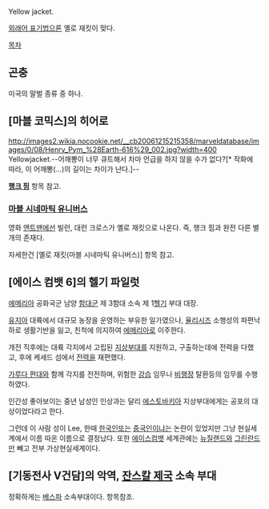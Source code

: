 Yellow jacket.

[[외래어 표기법]]으론 옐로 재킷이 맞다.

[[목차]]

== 곤충 ==
미국의 말벌 종류 중 하나.

== [마블 코믹스]의 히어로 ==
http://images2.wikia.nocookie.net/__cb20061215215358/marveldatabase/images/0/08/Henry_Pym_%28Earth-616%29_002.jpg?width=400
Yellowjacket.--어깨뽕이 너무 큐트해서 차마 언급을 하지 않을 수가 없다?[* 작화에 따라, 이 어깨뽕(…)의 길이는 차이가 난다.]--

'''[[행크 핌]]''' 항목 참고.

=== [[마블 시네마틱 유니버스]] ===
영화 [[앤트맨(영화)|앤트맨]]에선 빌런, 대런 크로스가 옐로 재킷으로 나온다. 즉, 행크 핌과 완전 다른 별개의 존재다.

자세한건 [옐로 재킷(마블 시네마틱 유니버스)] 항목 참고.
== [에이스 컴뱃 6]의 헬기 파일럿 ==
[[에메리아]] 공화국군 남양 [[함대]]군 제 3함대 소속 제 1[[헬기]] 부대 대장.

[[유지아]] 대륙에서 대규모 농장을 운영하는 부유한 일가였으나, [[율리시즈]] 소행성의 파편낙하로 생활기반을 잃고, 친척에 의지하여 [[에메리아]]로 이주한다.

개전 직후에는 대륙 각지에서 고립된 [[지상]]부대를 지원하고, 구출하는데에 전력을 다했고, 후에 케세드 섬에서 [[전력]]을 재편했다.

[[가루다 편대]]와 함께 각지를 전전하며, 위험한 [[강습]] 임무나 [[비행장]] 탈환등의 임무를 수행하였다.

인간성 좋아보이는 중년 남성인 인상과는 달리 [[에스토바키아]] 지상부대에게는 공포의 대상이었다라고 한다.

그런데 이 사람 성이 Lee, 한때 [[한국인]]또는 [[중국인]]이냐는 논란이 있었지만 그냥 현실세계에서 이름 따온 이름으로 결정났다. 또한 [[에이스컴뱃]] 세계관에는 [[뉴질랜드]]와 [[그린란드]]만 빼고 전부 가상현실세계이다.

== [기동전사 V건담]의 악역, [[잔스칼 제국]] 소속 부대 ==
정확하게는 [[베스파]] 소속부대이다. 항목참조.
